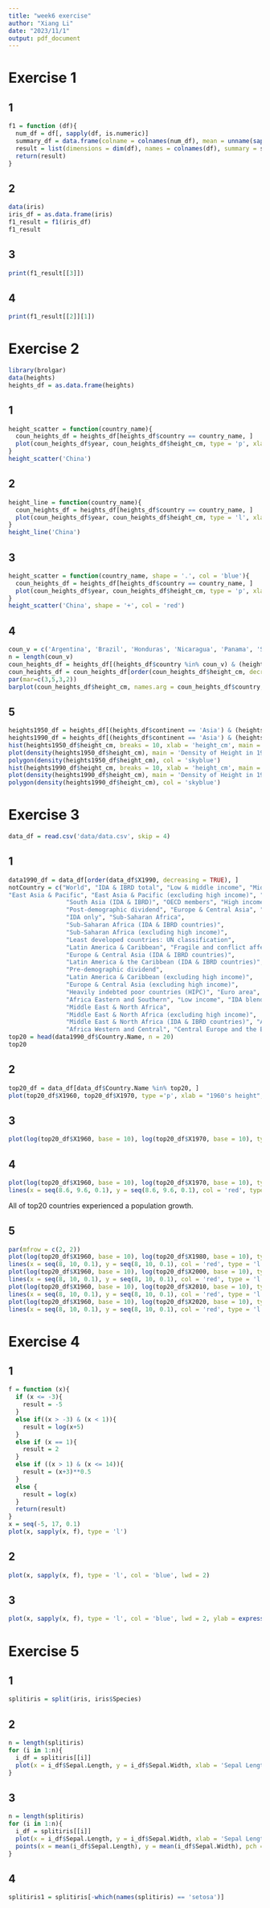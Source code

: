 ```yaml
---
title: "week6 exercise"
author: "Xiang Li"
date: "2023/11/1"
output: pdf_document
---
```

# Exercise 1
## 1
```r
f1 = function (df){
  num_df = df[, sapply(df, is.numeric)]
  summary_df = data.frame(colname = colnames(num_df), mean = unname(sapply(num_df, mean)))
  result = list(dimensions = dim(df), names = colnames(df), summary = summary_df)
  return(result)
}
```
## 2
```r
data(iris)
iris_df = as.data.frame(iris)
f1_result = f1(iris_df)
f1_result
```
## 3
```r
print(f1_result[[3]])
```
## 4
```r
print(f1_result[[2]][1])
```
# Exercise 2
```r
library(brolgar)
data(heights)
heights_df = as.data.frame(heights)
```
## 1
```r
height_scatter = function(country_name){
  coun_heights_df = heights_df[heights_df$country == country_name, ]
  plot(coun_heights_df$year, coun_heights_df$height_cm, type = 'p', xlab = 'year', ylab = 'height_cm')
}
height_scatter('China')
```

## 2
```r
height_line = function(country_name){
  coun_heights_df = heights_df[heights_df$country == country_name, ]
  plot(coun_heights_df$year, coun_heights_df$height_cm, type = 'l', xlab = 'year', ylab = 'height_cm')
}
height_line('China')
```

## 3
```r
height_scatter = function(country_name, shape = '.', col = 'blue'){
  coun_heights_df = heights_df[heights_df$country == country_name, ]
  plot(coun_heights_df$year, coun_heights_df$height_cm, type = 'p', xlab = 'year', ylab = 'height_cm', col = col, pch = shape)
}
height_scatter('China', shape = '+', col = 'red')
```

## 4
```r
coun_v = c('Argentina', 'Brazil', 'Honduras', 'Nicaragua', 'Panama', 'Sri Lanka', 'Vietnam')
n = length(coun_v)
coun_heights_df = heights_df[(heights_df$country %in% coun_v) & (heights_df$year == 1990), ]
coun_heights_df = coun_heights_df[order(coun_heights_df$height_cm, decreasing = TRUE), ]
par(mar=c(3,5,3,2))
barplot(coun_heights_df$height_cm, names.arg = coun_heights_df$country, horiz = TRUE, xlab = 'height_cm', ylab = '', xlim = c(0, 200), col = rainbow(n), las = 1, mar = c(4, 7, 2, 4))
```

## 5
```r
heights1950_df = heights_df[(heights_df$continent == 'Asia') & (heights_df$year == 1950), ]
heights1990_df = heights_df[(heights_df$continent == 'Asia') & (heights_df$year == 1990), ]
hist(heights1950_df$height_cm, breaks = 10, xlab = 'height_cm', main = 'Histogram of Height in 1950 of Asia')
plot(density(heights1950_df$height_cm), main = 'Density of Height in 1950 of Asia')
polygon(density(heights1950_df$height_cm), col = 'skyblue')
hist(heights1990_df$height_cm, breaks = 10, xlab = 'height_cm', main = 'Histogram of Height in 1990 of Asia')
plot(density(heights1990_df$height_cm), main = 'Density of Height in 1990 of Asia')
polygon(density(heights1990_df$height_cm), col = 'skyblue')
```

# Exercise 3
```r
data_df = read.csv('data/data.csv', skip = 4)
```
## 1
```r
data1990_df = data_df[order(data_df$X1990, decreasing = TRUE), ]
notCountry = c("World", "IDA & IBRD total", "Low & middle income", "Middle income", "IBRD only", "Early-demographic dividend", "Lower middle income", "Upper middle income", "Late-demographic dividend",
"East Asia & Pacific", "East Asia & Pacific (excluding high income)", "East Asia & Pacific (IDA & IBRD countries)", "South Asia",
                "South Asia (IDA & IBRD)", "OECD members", "High income",
                "Post-demographic dividend", "Europe & Central Asia", "IDA total",
                "IDA only", "Sub-Saharan Africa",
                "Sub-Saharan Africa (IDA & IBRD countries)",
                "Sub-Saharan Africa (excluding high income)",
                "Least developed countries: UN classification",
                "Latin America & Caribbean", "Fragile and conflict affected situations",
                "Europe & Central Asia (IDA & IBRD countries)",
                "Latin America & the Caribbean (IDA & IBRD countries)", "European Union",
                "Pre-demographic dividend",
                "Latin America & Caribbean (excluding high income)",
                "Europe & Central Asia (excluding high income)",
                "Heavily indebted poor countries (HIPC)", "Euro area",
                "Africa Eastern and Southern", "Low income", "IDA blend", "North America",
                "Middle East & North Africa",
                "Middle East & North Africa (excluding high income)",
                "Middle East & North Africa (IDA & IBRD countries)", "Arab World",
                "Africa Western and Central", "Central Europe and the Baltics")
top20 = head(data1990_df$Country.Name, n = 20)
top20
```
## 2
```r
top20_df = data_df[data_df$Country.Name %in% top20, ]
plot(top20_df$X1960, top20_df$X1970, type ='p', xlab = "1960's height", ylab = "1970's height", xlim = c(5e8, 4e9), ylim = c(5e8, 4e9))
```

## 3
```r
plot(log(top20_df$X1960, base = 10), log(top20_df$X1970, base = 10), type ='p', xlab = "1960's height", ylab = "1970's height", xlim = c(8.6, 9.6), ylim = c(8.6, 9.6))
```

## 4
```r
plot(log(top20_df$X1960, base = 10), log(top20_df$X1970, base = 10), type ='p', xlab = "1960's height", ylab = "1970's height", xlim = c(8.6, 9.6), ylim = c(8.6, 9.6))
lines(x = seq(8.6, 9.6, 0.1), y = seq(8.6, 9.6, 0.1), col = 'red', type = 'l')
```
All of top20 countries experienced a population growth.

## 5
```r
par(mfrow = c(2, 2))
plot(log(top20_df$X1960, base = 10), log(top20_df$X1980, base = 10), type ='p', xlab = "1960's height", ylab = "1980's height")
lines(x = seq(8, 10, 0.1), y = seq(8, 10, 0.1), col = 'red', type = 'l')
plot(log(top20_df$X1960, base = 10), log(top20_df$X2000, base = 10), type ='p', xlab = "1960's height", ylab = "2000's height")
lines(x = seq(8, 10, 0.1), y = seq(8, 10, 0.1), col = 'red', type = 'l')
plot(log(top20_df$X1960, base = 10), log(top20_df$X2010, base = 10), type ='p', xlab = "1960's height", ylab = "2010's height")
lines(x = seq(8, 10, 0.1), y = seq(8, 10, 0.1), col = 'red', type = 'l')
plot(log(top20_df$X1960, base = 10), log(top20_df$X2020, base = 10), type ='p', xlab = "1960's height", ylab = "2020's height")
lines(x = seq(8, 10, 0.1), y = seq(8, 10, 0.1), col = 'red', type = 'l')
```

# Exercise 4
## 1
```r
f = function (x){
  if (x <= -3){
    result = -5
  }
  else if((x > -3) & (x < 1)){
    result = log(x+5)
  }
  else if (x == 1){
    result = 2
  }
  else if ((x > 1) & (x <= 14)){
    result = (x+3)**0.5
  }
  else {
    result = log(x)
  }
  return(result)
}
x = seq(-5, 17, 0.1)
plot(x, sapply(x, f), type = 'l')
```

## 2
```r
plot(x, sapply(x, f), type = 'l', col = 'blue', lwd = 2)
```

## 3
```r
plot(x, sapply(x, f), type = 'l', col = 'blue', lwd = 2, ylab = expression(f[X](x)))
```

# Exercise 5
## 1
```r
splitiris = split(iris, iris$Species)
```
## 2
```r
n = length(splitiris)
for (i in 1:n){
  i_df = splitiris[[i]]
  plot(x = i_df$Sepal.Length, y = i_df$Sepal.Width, xlab = 'Sepal Length', ylab = 'Sepal Widt', main = paste('Scatter Plot of ', names(splitiris)[i]))
}
```

## 3
```r
n = length(splitiris)
for (i in 1:n){
  i_df = splitiris[[i]]
  plot(x = i_df$Sepal.Length, y = i_df$Sepal.Width, xlab = 'Sepal Length', ylab = 'Sepal Widt', main = paste('Scatter Plot of ', names(splitiris)[i]))
  points(x = mean(i_df$Sepal.Length), y = mean(i_df$Sepal.Width), pch = 24,col="black")
}
```

## 4
```r
splitiris1 = splitiris[-which(names(splitiris) == 'setosa')]
```

